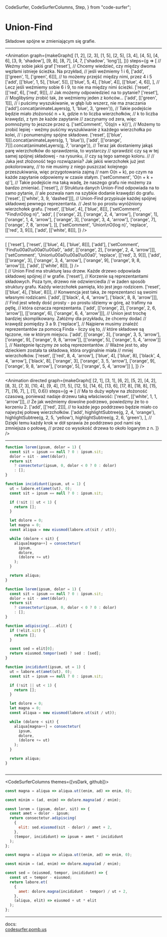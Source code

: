   CodeSurfer,
  CodeSurferColumns,
  Step,
} from "code-surfer";


# Union-Find

Składowe spójne w zmieniającym się grafie.

---

<Animation
graph={makeGraph([
    [1, 2],
    [2, 3],
    [1, 5],
    [2, 5],
    [3, 4],
    [4, 5],
    [4, 6],
    [3, 9, 'shadow'],
    [9, 8],
    [8, 7],
    [4, 7, ['shadow', 'long']],
])}
steps={g => [
    // Weźmy sobie jakiś graf
    ['reset'],
    // Chcemy wiedzieć, czy między dwoma węzłami istnieje ścieżka. Na przykład,
    // jeśli weźmiemy 1 i 6,
    ['add', [['green', 1], ['green', 6]]],
    // to możemy przejść między nimi, przez 4 i 5
    ['add',
     [['blue', 1, 5],
      ['blue', 5]],
     [['blue', 5, 4],
      ['blue', 4]],
     [['blue', 4, 6]],
     ],
    // Lecz jeśli weźmiemy sobie 6 i 9, to nie ma między nimi ścieżki.
    ['reset', [['red', 6], ['red', 9]]],
    // Jak możemy odpowiedzieć na to pytanie?
    ['reset'],
    // Moglibyśmy zrobić tak, że weźmiemy jeden z końców...
    ['add', [['green', 1]]],
    // i puścimy wyszukiwanie, w głąb lub wszerz, nie ma znaczania
    ['add'].concat(animateLayers(g, 1, 'blue', 3, 'green')),
    // Takie podejście będzie miało złożoność n + k, gdzie n to liczba wierzchołków,
    // k to liczba krawędzi, z tym że każde zapytanie
    // zaczynamy od zera, więc pomnożymy to jeszcze przez q.
    ['setComment', 'O(q(n + k))'],
    // Możemy to zrobić lepiej - weźmy puśćmy wyszukiwanie z każdego wierzchołka po kolei,
    // i ponumerujmy spójne składowe.
    ['reset', [['blue', 1]]].concat(animateLayers(g, 1, 'blue')),
    ['add', [['orange', 7]]].concat(animateLayers(g, 7, 'orange')),
    // Teraz jak dostaniemy jakąś parę wierzchołków do sprawdzenia, to wystarczy
    // sprawdzić czy są w tej samej spójnej składowej - na rysunku,
    // czy są tego samego koloru.
    //
    // Jaka jest złożoność tego rozwiązania? Jak jakiś wierzchołek już jest pokolorowany,
    // to nie musimy z niego puszczać kolejnego przeszukiwania, więc przygotowania zajmą
    // nam O(n + k), po czym na każde zapytanie odpowiemy w czasie stałym.
    ['setComment', 'O(n + k + q)'],
    // Takie podejście ma taką wadę, że naszego grafu nie możemy za bardzo zmieniać.
    ['reset'],
    // Struktura danych Union-Find odpowiada na to samo pytanie,
    // ale pozwala nam na szybkie dodanie krawędzi do grafu.
    ['reset', [['white', 3, 9, 'dashed']]],
    // Union-Find przypisuje każdej spójnej składowej pewnego reprezentanta.
    // Jest to po prostu wyróżniony wierzchołek grafu.
    ['reset', [['blue', 4], ['blue', 8]]],
    ['setComment', "Find\nO(log n)",
     'add', [
         ['orange', 2], ['orange', 2, 4, 'arrow'],
         ['orange', 1], ['orange', 1, 4, 'arrow'],
         ['orange', 3], ['orange', 3, 4, 'arrow'],
         ['orange', 7], ['orange', 7, 8, 'arrow'],
        ]],
    ['setComment', 'Union\nO(log n)',
     'replace', [['red', 3, 9]]],
    ['add', [['white', 8]]],
]} />

---

<div style={{display: "flex", flexDirection: "row", width: "100%", height: "100%"}}>

<div style={{display: "block", height: "100%", width: "50%"}}>
<Animation
graph={makeGraph([
    [1, 2],
    [2, 3],
    [1, 5],
    [2, 5],
    [3, 4],
    [4, 5],
    [4, 6],
    [3, 9, 'shadow'],
    [9, 8],
    [8, 7],
    [4, 7, ['shadow', 'long']],
])}
steps={g => [
    ['reset'],
    ['reset', [['blue', 4], ['blue', 8]]],
    ['add'],
    ['setComment', 'Find\u00a0\u00a0\u00a0',
     'add', [['orange', 2], ['orange', 2, 4, 'arrow']]],
    ['setComment', 'Union\u00a0\u00a0\u00a0',
     'replace', [['red', 3, 9]]],
    ['add', [['orange', 3], ['orange', 3, 4, 'arrow'],
             ['orange', 9], ['orange', 9, 8, 'arrow']]],
    ['add', [['white', 8]]],
]} />
</div>

<div style={{display: "block", height: "100%", width: "50%", background: "#f6f8fa"}}>
<Animation color="black" directed
graph={makeGraph([
    [1, 4],
    [5, 4],
    [6, 4],
    [2, 6],
    [3, 5],
    [7, 8],
    [9, 8],
    [8, 4, ['shadow', 'long']],
], [4, 8])}
steps={g => [
    // Union Find ma strukturę lasu drzew. Każde drzewo odpowiada składowej spójnej
    // w grafie.
    ['reset'],
    // Korzenie są reprezentantami składowych. Poza tym, drzewo nie odzwierciedla
    // w żaden sposób struktury grafu. Każdy wierzchołek pamięta, kto jest jego rodzicem.
    ['reset', [['blue', 4], ['blue', 8]]],
    // Konwencja jest taka, że reprezentanci są swoimi własnymi rodzicami.
    ['add', [['black', 4, 4, 'arrow'],
             ['black', 8, 8, 'arrow']]],
    // Find jest wtedy dość prosty - po prostu idziemy w górę, aż trafimy na pętlę,
    // która oznacza reprezentanta.
    ['add', [['orange', 2], ['orange', 2, 6, 'arrow']],
            [['orange', 6], ['orange', 6, 4, 'arrow']]],
    // Union jest trochę bardziej skomplikowany. Załóżmy dla przykładu, że chcemy dodać
    // krawędź pomiędzy 3 a 9.
    ['replace'],
    // Najpierw musimy znaleźć reprezentantów za pomocą Finda - liczy się to,
    // które składowe są łączone, nie w którym miejscu.
    ['add',
        [['orange', 3], ['orange', 3, 5, 'arrow'], ['orange', 9], ['orange', 9, 8, 'arrow']],
        [['orange', 5], ['orange', 5, 4, 'arrow']]
    ],
    // Następnie łączymy ze sobą reprezentantów.
    // Ważne jest to, aby dzieckiem została ta składowa, która oryginalnie miała
    // mniej wierzchołków.
    ['reset', [['red', 8, 4, 'arrow'], ['blue', 4], ['blue', 8],
        ['black', 4, 4, 'arrow'], ['black', 8],
        ['orange', 3], ['orange', 3, 5, 'arrow'], ['orange', 9], ['orange', 9, 8, 'arrow'],
        ['orange', 5], ['orange', 5, 4, 'arrow']]
    ],
]} />

</div>
</div>

---

<Animation directed
graph={makeGraph([
    [2, 1],
    [3, 1],
    [6, 2],
    [5, 2],
    [4, 2],
    [8, 3],
    [7, 3],
    [10, 4],
    [9, 4],
    [11, 5],
    [12, 5],
    [14, 6],
    [13, 6],
    [17, 8],
    [18, 8],
    [15, 7],
    [16, 7],
], [1], 0.6)}
steps={g => [
    // Ma to duży wpływ na złożoność czasową, ponieważ nadaje drzewu taką właściwość:
    ['reset', [['white', 1, 1, 'arrow']]],
    // Że jak weźmiemy dowolne podrzewo, powiedzmy że to o korzeniu 2.
    ['add', [['red', 2]]],
    // to każde jego poddrzewo będzie miało co najwyżej połowę wierzchołków.
    ['add',
        highlightSubtree(g, 2, 4, 'orange'),
        highlightSubtree(g, 2, 5, 'yellow'),
        highlightSubtree(g, 2, 6, 'green'),
    ],
    // Dzięki temu każdy krok w dół sprawia że poddrzewo pod nami się zmniejsza o połowę,
    // przez co wysokość drzewa to około logarytm z n.
]} />

---
<CodeSurfer>

```js title="This is a title" subtitle="and this a subtitle"
function lorem(ipsum, dolor = 1) {
  const sit = ipsum == null ? 0 : ipsum.sit;
  dolor = sit - amet(dolor);
  return sit
    ? consectetur(ipsum, 0, dolor < 0 ? 0 : dolor)
    : [];
}

function incididunt(ipsum, ut = 1) {
  ut = labore.et(amet(ut), 0);
  const sit = ipsum == null ? 0 : ipsum.sit;

  if (!sit || ut < 1) {
    return [];
  }

  let dolore = 0;
  let magna = 0;
  const aliqua = new eiusmod(labore.ut(sit / ut));

  while (dolore < sit) {
    aliqua[magna++] = consectetur(
      ipsum,
      dolore,
      (dolore += ut)
    );
  }

  return aliqua;
}
```

```js
function lorem(ipsum, dolor = 1) {
  const sit = ipsum == null ? 0 : ipsum.sit;
  dolor = sit - amet(dolor);
  return sit
    ? consectetur(ipsum, 0, dolor < 0 ? 0 : dolor)
    : [];
}

function adipiscing(...elit) {
  if (!elit.sit) {
    return [];
  }

  const sed = elit[0];
  return eiusmod.tempor(sed) ? sed : [sed];
}

function incididunt(ipsum, ut = 1) {
  ut = labore.et(amet(ut), 0);
  const sit = ipsum == null ? 0 : ipsum.sit;

  if (!sit || ut < 1) {
    return [];
  }

  let dolore = 0;
  let magna = 0;
  const aliqua = new eiusmod(labore.ut(sit / ut));

  while (dolore < sit) {
    aliqua[magna++] = consectetur(
      ipsum,
      dolore,
      (dolore += ut)
    );
  }

  return aliqua;
}
```

```diff 1[10:14],2[15:19],3[22:27],10:12

```

</CodeSurfer>

---

<CodeSurferColumns themes={[vsDark, github]}>

<Step>

```js
const magna = aliqua => aliqua.ut((enim, ad) => enim, 0);
```

```js
const minim = (ad, enim) => dolore.magna(ad / enim);
```

</Step>

<Step>

```js
const lorem = (ipsum, dolor, sit) => {
  const amet = dolor - ipsum;
  return consectetur.adipiscing(
    {
      elit: sed.eiusmod(sit - dolor) / amet + 2,
    },
    (tempor, incididunt) => ipsum + amet * incididunt
  );
};

const magna = aliqua => aliqua.ut((enim, ad) => enim, 0);
```

```js
const minim = (ad, enim) => dolore.magna(ad / enim);

const sed = (eiusmod, tempor, incididunt) => {
  const ut = tempor - eiusmod;
  return labore.et(
    {
      amet: dolore.magna(incididunt - tempor) / ut + 2,
    },
    (aliqua, elit) => eiusmod + ut * elit
  );
};
```

</Step>

</CodeSurferColumns>

---

docs:  
[codesurfer.pomb.us](https://codesurfer.pomb.us)
